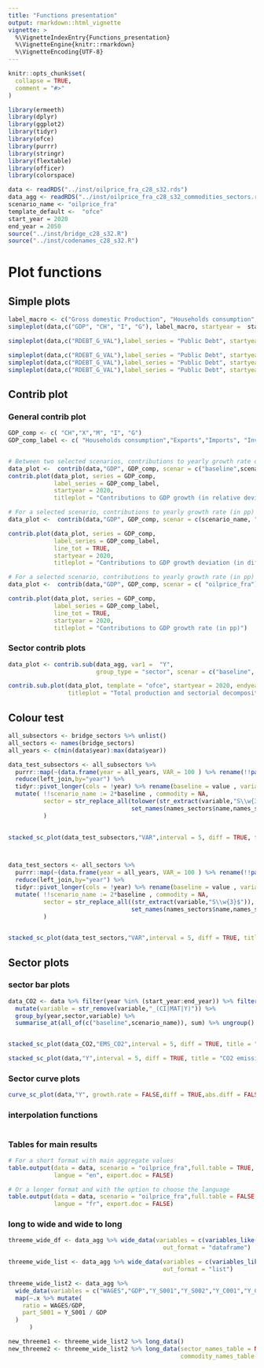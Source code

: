 ```yaml
---
title: "Functions presentation"
output: rmarkdown::html_vignette
vignette: >
  %\VignetteIndexEntry{Functions_presentation}
  %\VignetteEngine{knitr::rmarkdown}
  %\VignetteEncoding{UTF-8}
---
```


```r
knitr::opts_chunk$set(
  collapse = TRUE,
  comment = "#>"
)
```

```r
library(ermeeth)
library(dplyr)
library(ggplot2)
library(tidyr)
library(ofce)
library(purrr)
library(stringr)
library(flextable)
library(officer)
library(colorspace)
```

```r
data <- readRDS("../inst/oilprice_fra_c28_s32.rds")
data_agg <- readRDS("../inst/oilprice_fra_c28_s32_commodities_sectors.rds")
scenario_name <- "oilprice_fra"
template_default <-  "ofce"
start_year = 2020
end_year = 2050
source("../inst/bridge_c28_s32.R")
source("../inst/codenames_c28_s32.R")
```

# Plot functions

## Simple plots 
```r
label_macro <- c("Gross domestic Production", "Households consumption", "Investment", "Public spendings")
simpleplot(data,c("GDP", "CH", "I", "G"), label_macro, startyear =  start_year,endyear =  end_year, titleplot = "GDP and its components  (in difference from baseline)")

simpleplot(data,c("RDEBT_G_VAL"),label_series = "Public Debt", startyear = start_year, endyear = 2030, "diff", titleplot = "Public Account (in GDP points, difference from baseline)" , percent_label  = FALSE)

simpleplot(data,c("RDEBT_G_VAL"),label_series = "Public Debt", startyear = start_year, endyear = 2050, "diff", titleplot = "Public Account (in GDP points, difference from baseline)" , percent_label  = FALSE)
simpleplot(data,c("RDEBT_G_VAL"),label_series = "Public Debt", startyear = start_year, endyear = 2050, "diff", titleplot = "Public Account (in GDP points, difference from baseline)" , percent_label  = FALSE,custom_x_breaks = 3)
simpleplot(data,c("RDEBT_G_VAL"),label_series = "Public Debt", startyear = start_year, endyear = 2050, "diff", titleplot = "Public Account (in GDP points, difference from baseline)" , percent_label  = FALSE,custom_x_breaks = "R")
```


## Contrib plot

### General contrib plot

```r
GDP_comp <- c( "CH","X","M", "I", "G")
GDP_comp_label <- c( "Households consumption","Exports","Imports", "Investment", "Public spending")


# Between two selected scenarios, contributions to yearly growth rate difference (in pp)
data_plot <-  contrib(data,"GDP", GDP_comp, scenar = c("baseline",scenario_name))
contrib.plot(data_plot, series = GDP_comp, 
             label_series = GDP_comp_label,
             startyear = 2020,
             titleplot = "Contributions to GDP growth (in relative deviation from baseline)")

# For a selected scenario, contributions to yearly growth rate (in pp)
data_plot <-  contrib(data,"GDP", GDP_comp, scenar = c(scenario_name, "baseline"), indicator = "gr.diff")

contrib.plot(data_plot, series = GDP_comp, 
             label_series = GDP_comp_label,
             line_tot = TRUE,
             startyear = 2020,
             titleplot = "Contributions to GDP growth deviation (in difference in pp from baseline)")

# For a selected scenario, contributions to yearly growth rate (in pp)
data_plot <-  contrib(data,"GDP", GDP_comp, scenar = c( "oilprice_fra"), indicator = "gr.diff")

contrib.plot(data_plot, series = GDP_comp, 
             label_series = GDP_comp_label,
             line_tot = TRUE,
             startyear = 2020,
             titleplot = "Contributions to GDP growth rate (in pp)")

```

### Sector contrib plots
```r
data_plot <- contrib.sub(data_agg, var1 =  "Y",
                         group_type = "sector", scenar = c("baseline", "oilprice_fra"))

contrib.sub.plot(data_plot, template = "ofce", startyear = 2020, endyear = 2050, line_tot =  TRUE,
                 titleplot = "Total production and sectorial decomposition (in difference from baseline)")
```

## Colour test
```r

all_subsectors <- bridge_sectors %>% unlist()
all_sectors <- names(bridge_sectors)
all_years <- c(min(data$year):max(data$year))

data_test_subsectors <- all_subsectors %>%
  purrr::map(~(data.frame(year = all_years, VAR_= 100 ) %>% rename(!!paste0("VAR_",toupper(.x)) := VAR_ ))) %>%
  reduce(left_join,by="year") %>%
  tidyr::pivot_longer(cols = !year) %>% rename(baseline = value , variable = name) %>%
  mutate( !!scenario_name := 2*baseline , commodity = NA, 
          sector = str_replace_all(tolower(str_extract(variable,"S\\w{3}$")),
                                   set_names(names_sectors$name,names_sectors$code) ) 
          ) 
  

stacked_sc_plot(data_test_subsectors,"VAR",interval = 5, diff = TRUE, title = "Testing the colours",bridge4palette_sectors = bridge_sectors)



data_test_sectors <- all_sectors %>%
  purrr::map(~(data.frame(year = all_years, VAR_= 100 ) %>% rename(!!paste0("VAR_",toupper(.x)) := VAR_ ))) %>%
  reduce(left_join,by="year") %>%
  tidyr::pivot_longer(cols = !year) %>% rename(baseline = value , variable = name) %>%
  mutate( !!scenario_name := 2*baseline , commodity = NA, 
          sector = str_replace_all((str_extract(variable,"S\\w{3}$")),
                                   set_names(names_sectors$name,names_sectors$code) ) 
          ) 
  

stacked_sc_plot(data_test_sectors,"VAR",interval = 5, diff = TRUE, title = "Testing the colours",bridge4palette_sectors = bridge_sectors)

```

## Sector plots

### sector bar plots

```r
data_CO2 <- data %>% filter(year %in% (start_year:end_year)) %>% filter(grepl("^EMS_.+_CO2_S.*$",variable)) %>% 
  mutate(variable = str_remove(variable,"_(CI|MAT|Y)")) %>% 
  group_by(year,sector,variable) %>% 
  summarise_at(all_of(c("baseline",scenario_name)), sum) %>% ungroup()


stacked_sc_plot(data_CO2,"EMS_CO2",interval = 5, diff = TRUE, title = "CO2 emissions by sector (in difference from baseline)")

stacked_sc_plot(data,"Y",interval = 5, diff = TRUE, title = "CO2 emissions by sector (in difference from baseline)",bridge4palette_sectors = bridge_sectors)

```

### Sector curve plots

```r
curve_sc_plot(data,"Y", growth.rate = FALSE,diff = TRUE,abs.diff = FALSE,startyear = start_year,endyear = 2030, title = "Production by sector (in difference from baseline)")

```

### interpolation functions

```r

```

### Tables for main results
```r
# For a short format with main aggregate values
table.output(data = data, scenario = "oilprice_fra",full.table = TRUE,
             langue = "en", export.doc = FALSE)

# Or a longer format and with the option to choose the language
table.output(data = data, scenario = "oilprice_fra",full.table = FALSE,
             langue = "fr", export.doc = FALSE)

```


### long to wide and wide to long

```r

threeme_wide_df <- data_agg %>% wide_data(variables = c(variables_like(.,"^Y_",FALSE),"GDP") , 
                                            out_format = "dataframe") 

threeme_wide_list <- data_agg %>% wide_data(variables = c(variables_like(.,"^Y_",FALSE),"GDP") , 
                                            out_format = "list") 

threeme_wide_list2 <- data_agg %>% 
  wide_data(variables = c("WAGES","GDP","Y_S001","Y_S002","Y_C001","Y_C002","Y_C001_S002","Y_C002_S002") , out_format = "list") %>% 
  map(~.x %>% mutate(
    ratio = WAGES/GDP,
    part_S001 = Y_S001 / GDP
  )
      )

new_threeme1 <- threeme_wide_list2 %>% long_data()
new_threeme2 <- threeme_wide_list2 %>% long_data(sector_names_table = NULL, 
                                                 commodity_names_table = NULL)
```

